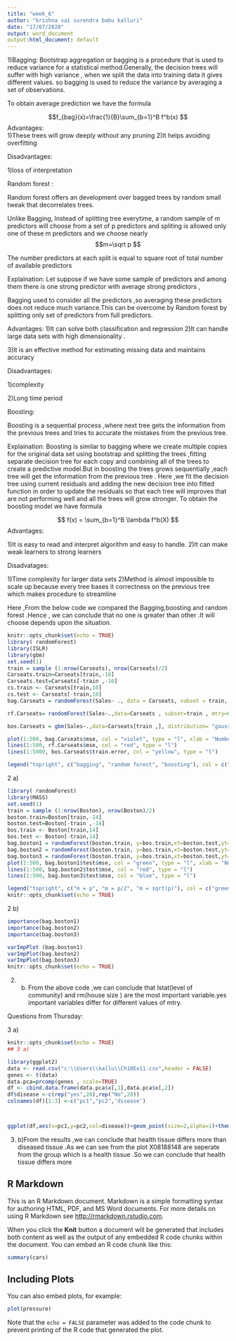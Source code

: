 ---
title: "week_6"
author: "krishna sai surendra babu kalluri"
date: "17/07/2020"
output: word_document
output:html_document: default
---


1)Bagging: Bootstrap aggregation or bagging is  a procedure that is used to reduce variance  for a statistical method.Generally, the decision trees will suffer with high variance , when we split the data into training data it gives  different values. so bagging is used to reduce the variance by averaging  a set of observations.

To obtain  average prediction we have the formula 
    
  $$f_{bag}(x)=\frac{1}{B}\sum_{b=1}^B f^b(x) $$
  Advantages:    
      1)These trees will grow deeply without any pruning
      2)It helps avoiding overfitting
      
 Disadvantages:
 
   1)loss of interpretation 
   
  Random forest :
  
  Random forest offers an development over bagged trees by random small tweak that decorrelates trees.

Unlike Bagging, Instead of splitting tree everytime,
a random sample of m predictors will choose  from  a set of p predictors and spliting is allowed only one of these m predictors and we choose nearly 
 $$m=\sqrt p $$

The number predictors at each split is equal to square root of total number of available predictors

Explaination: Let suppose if we have some sample of predictors and among them there is one strong predictor  with average strong predictors ,

Bagging used to consider all the predictors ,so averaging these predictors does not reduce much variance.This can be overcome by Random forest by splitting only set of predictors from full predictors.

Advantages:
 1)It can solve both classification and regression
 2)It can handle large data sets with high              dimensionality .
 
 3)It is an effective method for estimating missing data and maintains accuracy
 
 Disadvantages:
 
 1)complexity
 
 2)Long time period
 
 Boosting:
 
   Boosting is a sequential process ,where next tree gets the information from the previous trees and tries to  accurate the mistakes from the previous tree.
   
Explaination:
  Boosting is similar to bagging where we  create    multiple copies for the original  data set using bootstrap  and splitting the trees ,fitting separate decision tree for each copy and combining  all of the trees  to create a predictive model.But in boosting the trees grows sequentially ,each tree will get the information from the previous tree . Here ,we fit the decision tree  using current residuals and adding the new decision tree into fitted function in order to update the residuals so that each tree will improves that are not performing well and all the trees will grow stronger.
  To obtain the boosting model we have formula
  
  $$ f(x) = \sum_{b=1}^B \lambda f^b(X) $$
  Advantages:
  
  1)It is easy to read and interpret algorithm and easy to handle.
  2)It can make weak learners to strong learners
  
  Disadvatages:
  
  1)Time complexity for larger data sets 
  2)Method is almost impossible to scale up because every tree bases it correctness on the previous tree which makes procedure to streamline
  
 Here ,From the below code we compared the Bagging,boosting and random forest .Hence , we can conclude that no one is greater than other .It will choose depends upon the situation.
```{r setup4, include=TRUE}
knitr::opts_chunk$set(echo = TRUE)
library( randomForest)
library(ISLR)
library(gbm)
set.seed(1)
train = sample (1:nrow(Carseats), nrow(Carseats)/2)
Carseats.train=Carseats[train,-10]
Carseats.test=Carseats[-train ,-10]
cs.train <- Carseats[train,10]
cs.test <- Carseats[-train,10]
bag.Carseats = randomForest(Sales~ ., data = Carseats, subset = train, mtry=13)

rf.Carseats= randomForest(Sales~.,data=Carseats , subset=train , mtry=6) 

bos.Carseats = gbm(Sales~.,data=Carseats[train ,], distribution= "gaussian",n.trees=5000, interaction.depth=4)

plot(1:500, bag.Carseats$mse, col = "violet", type = "l", xlab = "Number of Trees", ylab = "Train MSE", ylim = c(0,10))
lines(1:500, rf.Carseats$mse, col = "red", type = "l")
lines(1:5000, bos.Carseats$train.error, col = "yellow", type = "l")

legend("topright", c("bagging", "random forest", "boosting"), col = c("violet", "red", "yellow"), cex = 1, lty = 1)


```

 

2 a)   
      
```{r setup, include=TRUE}
library( randomForest)
library(MASS)
set.seed(1)
train = sample (1:nrow(Boston), nrow(Boston)/2)
boston.train=Boston[train,-14]
boston.test=Boston[-train ,-14]
bos.train <- Boston[train,14]
bos.test <- Boston[-train,14]
bag.boston1 = randomForest(boston.train, y=bos.train,xt=boston.test,yt= bos.test,mtry=ncol(Boston) - 1,ntree = 500)
bag.boston2 = randomForest(boston.train, y=bos.train,xt=boston.test,yt= bos.test ,mtry=(ncol(Boston) - 1) / 2,ntree = 500)
bag.boston3 = randomForest(boston.train, y=bos.train,xt=boston.test,yt= bos.test ,mtry=sqrt(ncol(Boston) - 1),ntree = 500)
plot(1:500, bag.boston1$test$mse, col = "green", type = "l", xlab = "Number of Trees", ylab = "Test MSE", ylim = c(15,40))
lines(1:500, bag.boston2$test$mse, col = "red", type = "l")
lines(1:500, bag.boston3$test$mse, col = "blue", type = "l")

legend("topright", c("m = p", "m = p/2", "m = sqrt(p)"), col = c("green", "red", "blue"), cex = 1, lty = 1)
knitr::opts_chunk$set(echo = TRUE)

```

2 b)
```{r setup1, include=TRUE}

importance(bag.boston1)
importance(bag.boston2)
importance(bag.boston3)

varImpPlot (bag.boston1)
varImpPlot(bag.boston2)
varImpPlot(bag.boston3)
knitr::opts_chunk$set(echo = TRUE)
```
2) b) From the above code ,we can conclude that lstat(level of community) and rm(house size )
 are the most important variable.yes important variables differ for different values of mtry.
 
 Questions from Thursday:
 
3 a)

```{r setup3, include=TRUE}
knitr::opts_chunk$set(echo = TRUE)
## 3 a)

library(ggplot2)
data <- read.csv("c:\\Users\\kallu\\Ch10Ex11.csv",header = FALSE)
genes <- t(data)
data.pca=prcomp(genes , scale=TRUE)
df <- cbind.data.frame(data.pca$x[,1],data.pca$x[,2])
df$disease <-c(rep("yes",20),rep("No",20))
colnames(df)[1:3] <-c("pc1","pc2",'disease')



ggplot(df,aes(x=pc1,y=pc2,col=disease))+geom_point(size=2,alpha=1)+theme_classic()


```


 
 3) b)From the results ,we can conclude that health tissue differs more than diseased tissue .As we can see from the plot X08188148 are seperate from the group which is a health tissue .So we can conclude that health tissue differs more




      
## R Markdown

This is an R Markdown document. Markdown is a simple formatting syntax for authoring HTML, PDF, and MS Word documents. For more details on using R Markdown see <http://rmarkdown.rstudio.com>.

When you click the **Knit** button a document will be generated that includes both content as well as the output of any embedded R code chunks within the document. You can embed an R code chunk like this:

```{r}
summary(cars)
```

## Including Plots

You can also embed plots, for example:

```{r pressure, echo=FALSE}
plot(pressure)
```

Note that the `echo = FALSE` parameter was added to the code chunk to prevent printing of the R code that generated the plot.
